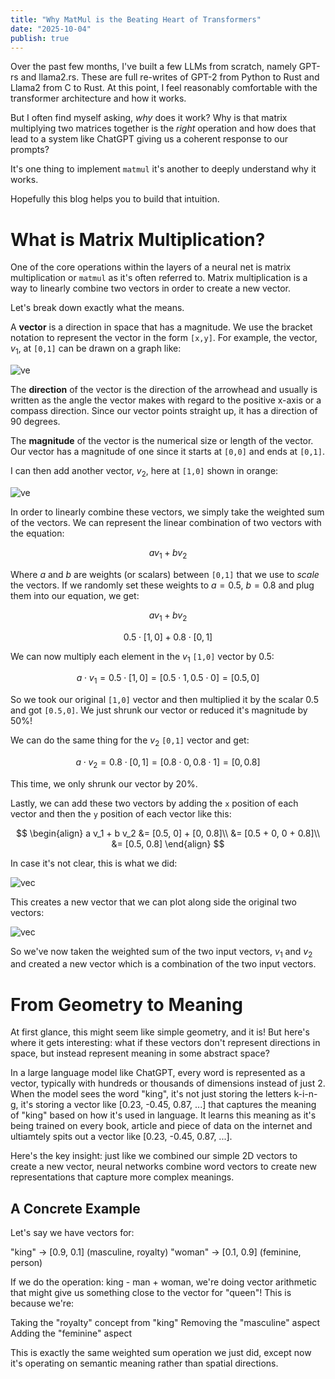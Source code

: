 ```yaml
---
title: "Why MatMul is the Beating Heart of Transformers"
date: "2025-10-04"
publish: true
---
```


Over the past few months, I've built a few LLMs from scratch, namely GPT-rs and llama2.rs. These are full re-writes of GPT-2 from Python to Rust and Llama2 from C to Rust. At this point, I feel reasonably comfortable with the transformer architecture and how it works.

But I often find myself asking, _why_ does it work? Why is that matrix multiplying two matrices together is the _right_ operation and how does that lead to a system like ChatGPT giving us a coherent response to our prompts?

It's one thing to implement `matmul` it's another to deeply understand why it works.

Hopefully this blog helps you to build that intuition.

# What is Matrix Multiplication?

One of the core operations within the layers of a neural net is matrix multiplication or `matmul` as it's often referred to. Matrix multiplication is a way to linearly combine two vectors in order to create a new vector.

Let's break down exactly what the means.

A **vector** is a direction in space that has a magnitude. We use the bracket notation to represent the vector in the form `[x,y]`. For example, the vector, $v_1$, at `[0,1]` can be drawn on a graph like:

![ve](/vec1.png)

The **direction** of the vector is the direction of the arrowhead and usually is written as the angle the vector makes with regard to the positive x-axis or a compass direction. Since our vector points straight up, it has a direction of 90 degrees.

The **magnitude** of the vector is the numerical size or length of the vector. Our vector has a magnitude of one since it starts at `[0,0]` and ends at `[0,1]`.

I can then add another vector, $v_2$, here at `[1,0]` shown in orange:

![ve](/vec2.png)

In order to linearly combine these vectors, we simply take the weighted sum of the vectors. We can represent the linear combination of two vectors with the equation:

$$
a v_1 + b v_2
$$

Where $a$ and $b$ are weights (or scalars) between `[0,1]` that we use to _scale_ the vectors. If we randomly set these weights to $a = 0.5$, $b = 0.8$ and plug them into our equation, we get:

$$
a v_1 + b v_2
$$

$$
0.5 \cdot [1,0] + 0.8 \cdot [0,1]
$$

We can now multiply each element in the $v_1$ `[1,0]` vector by $0.5$:

$$
a \cdot v_1 = 0.5 \cdot [1, 0] = [0.5 \cdot 1, 0.5 \cdot 0] = [0.5, 0]
$$

So we took our original `[1,0]` vector and then multiplied it by the scalar $0.5$ and got `[0.5,0]`. We just shrunk our vector or reduced it's magnitude by 50%!

We can do the same thing for the $v_2$ `[0,1]` vector and get:

$$
a \cdot v_2 = 0.8 \cdot [0, 1] = [0.8 \cdot 0, 0.8 \cdot 1] = [0, 0.8]
$$

This time, we only shrunk our vector by 20%.

Lastly, we can add these two vectors by adding the `x` position of each vector and then the `y` position of each vector like this:

$$
\begin{align}
a v_1 + b v_2 &= [0.5, 0] + [0, 0.8]\\
&= [0.5 + 0, 0 + 0.8]\\
&= [0.5, 0.8]
\end{align}
$$

In case it's not clear, this is what we did:

![vec](/vecadds.png)

This creates a new vector that we can plot along side the original two vectors:

![vec](/res_vec.png)

So we've now taken the weighted sum of the two input vectors, $v_1$ and $v_2$ and created a new vector which is a combination of the two input vectors.

# From Geometry to Meaning

At first glance, this might seem like simple geometry, and it is! But here's where it gets interesting: what if these vectors don't represent directions in space, but instead represent meaning in some abstract space?

In a large language model like ChatGPT, every word is represented as a vector, typically with hundreds or thousands of dimensions instead of just 2. When the model sees the word "king", it's not just storing the letters k-i-n-g, it's storing a vector like [0.23, -0.45, 0.87, ...] that captures the meaning of "king" based on how it's used in language. It learns this meaning as it's being trained on every book, article and piece of data on the internet and ultiamtely spits out a vector like [0.23, -0.45, 0.87, ...].

Here's the key insight: just like we combined our simple 2D vectors to create a new vector, neural networks combine word vectors to create new representations that capture more complex meanings.

## A Concrete Example

Let's say we have vectors for:

"king" → [0.9, 0.1] (masculine, royalty)
"woman" → [0.1, 0.9] (feminine, person)

If we do the operation: king - man + woman, we're doing vector arithmetic that might give us something close to the vector for "queen"! This is because we're:

Taking the "royalty" concept from "king"
Removing the "masculine" aspect
Adding the "feminine" aspect

This is exactly the same weighted sum operation we just did, except now it's operating on semantic meaning rather than spatial directions.
